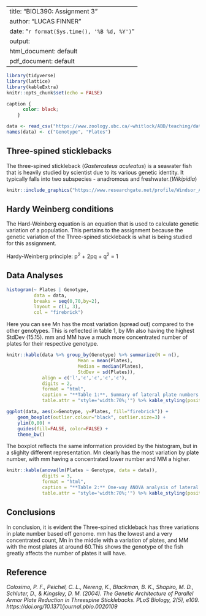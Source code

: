 
---
title: "BIOL390: Assignment 3"
author: "LUCAS FINNER"
date: "`r format(Sys.time(), '%B %d, %Y')`"
output:
  html_document: default
  pdf_document: default
---

```r
library(tidyverse)
library(lattice)
library(kableExtra)
knitr::opts_chunk$set(echo = FALSE)
```

<!-- LOAD_PACKAGES is designated to load the required packages. These packages load the necessary components needed to run the code in this file. -->

```css
caption {
      color: black;
    }
```

<!-- This chunk formats table captions. -->

```r
data <- read_csv("https://www.zoology.ubc.ca/~whitlock/ABD/teaching/datasets/03/03e3SticklebackPlates.csv")
names(data) <- c("Genotype", "Plates")
```

<!-- LOAD_DATA loads the data from the internet.The data is stored in two columns - genotype and no.plates. -->

## Three-spined sticklebacks

The three-spined stickleback (*Gasterosteus aculeatus*) is a seawater fish that is heavily studied by scientist due to its various genetic identity. It typically falls into two subspecies - anadromous and freshwater.(*Wikipidia*)

```r
knitr::include_graphics("https://www.researchgate.net/profile/Windsor_Aguirre/publication/285915049/figure/fig2/AS:318190618988545@1452873963743/Lateral-plate-morphs-of-Gasterosteus-aculeatus-A-low-B-partial-C-complete-From_W640.jpg")
```

<!-- An image of the three-spined stickleback is shown with the required specifications. -->

## Hardy Weinberg conditions

The Hard-Weinberg equation is an equation that is used to calculate genetic 
variation of a population. This pertains to the assignment because the genetic variation of the Three-spined stickleback is what is being studied for this assignment.

Hardy-Weinberg principle: p^2^ + 2pq + q^2^ = 1

## Data Analyses

```r
histogram(~ Plates | Genotype, 
		  data = data, 
		  breaks = seq(0,70,by=2),
		  layout = c(1, 3), 
		  col = "firebrick")
```

<!-- LOAD_HISTOGRAM loads a histrogram of the data. -->

Here you can see Mn has the most variation (spread out) compared to the other genotypes. This is reflected in table 1, by Mn also having the highest StdDev (15.15). mm and MM have a much more concentrated number of plates for their respective genotype.

```r
knitr::kable(data %>% group_by(Genotype) %>% summarize(N = n(), 
			 			  Mean = mean(Plates), 
			 			  Median = median(Plates), 
			 			  StdDev = sd(Plates)), 
			 align = c('l','c','c','c','c'), 
			 digits = 2,
			 format = "html", 
			 caption = "**Table 1:**, Summary of lateral plate numbers by genotype",
			 table.attr = "style='width:70%;'") %>% kable_styling(position = "center")
```

<!-- LOAD_TABLE loads the table for the data. -->

```r
ggplot(data, aes(x=Genotype, y=Plates, fill="firebrick")) + 
	geom_boxplot(outlier.colour="black", outlier.size=3) + 
	ylim(0,80) + 
	guides(fill=FALSE, color=FALSE) +
	theme_bw()

```

<!-- LOAD_BOXPLOT loads a box-plot dataset with the required specefications. -->
The boxplot reflects the same information provided by the histogram, but in a slighlty different representation. Mn clearly has the most variation by plate number, with mm having a concentrated lower number and MM a higher. 

```r
knitr::kable(anova(lm(Plates ~ Genotype, data = data)),
			 digits = 3, 
			 format = "html", 
			 caption = "**Table 2:** One-way ANOVA analysis of lateral plate numbers by genotype",
			 table.attr = "style='width:70%;'") %>% kable_styling(position = "center")
```

<!-- LOAD_ANOVA loads the ANOVA table for the data. -->

## Conclusions

In conclusion, it is evident the Three-spined stickleback has three variations in plate number based off genome. mm has the lowest and a very concentrated count, Mn in the middle with a variation of plates, and MM with the most plates at around 60.This shows the genotype of the fish greatly affects the number of plates it will have.

## Reference

*Colosimo, P. F., Peichel, C. L., Nereng, K., Blackman, B. K., Shapiro, M. D., Schluter, D., & Kingsley, D. M. (2004). The Genetic Architecture of Parallel Armor Plate Reduction in Threespine Sticklebacks. PLoS Biology, 2(5), e109. https://doi.org/10.1371/journal.pbio.0020109*


